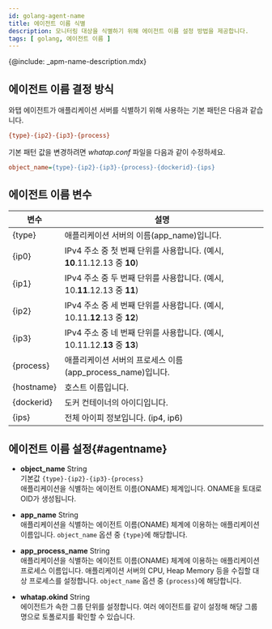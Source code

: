 ```yaml
---
id: golang-agent-name
title: 에이전트 이름 식별
description: 모니터링 대상을 식별하기 위해 에이전트 이름 설정 방법을 제공합니다.
tags: [ golang, 에이전트 이름 ]
---
```


{@include: _apm-name-description.mdx}

## 에이전트 이름 결정 방식

와탭 에이전트가 애플리케이션 서버를 식별하기 위해 사용하는 기본 패턴은 다음과 같습니다.

```ini title='기본 패턴'
{type}-{ip2}-{ip3}-{process}
```

기본 패턴 값을 변경하려면 *whatap.conf* 파일을 다음과 같이 수정하세요.

```ini title='whatap.conf'
object_name={type}-{ip2}-{ip3}-{process}-{dockerid}-{ips}
```

## 에이전트 이름 변수

| 변수       | 설명                                                                      |
| ---------- | ------------------------------------------------------------------------- |
| {type}     | 애플리케이션 서버의 이름(app_name)입니다.                                 |
| {ip0}      | IPv4 주소 중 첫 번째 단위를 사용합니다. (예시, **10**.11.12.13 중 **10**) |
| {ip1}      | IPv4 주소 중 두 번째 단위를 사용합니다. (예시, 10.**11**.12.13 중 **11**) |
| {ip2}      | IPv4 주소 중 세 번째 단위를 사용합니다. (예시, 10.11.**12**.13 중 **12**) |
| {ip3}      | IPv4 주소 중 네 번째 단위를 사용합니다. (예시, 10.11.12.**13** 중 **13**) |
| {process}  | 애플리케이션 서버의 프로세스 이름(app_process_name)입니다.                |
| {hostname} | 호스트 이름입니다.                                                        |
| {dockerid} | 도커 컨테이너의 아이디입니다.                                             |
| {ips}      | 전체 아이피 정보입니다. (ip4, ip6) |

## 에이전트 이름 설정{#agentname}

* **object_name** <span class='type'>String</span><br/>
기본값 `{type}-{ip2}-{ip3}-{process}`<br/>
애플리케이션을 식별하는 에이전트 이름(ONAME) 체계입니다. ONAME을 토대로 OID가 생성됩니다.

* **app_name** <span class='type'>String</span><br/>
애플리케이션을 식별하는 에이전트 이름(ONAME) 체계에 이용하는 애플리케이션 이름입니다. `object_name` 옵션 중 `{type}`에 해당합니다.

* **app_process_name** <span class='type'>String</span><br/>
애플리케이션을 식별하는 에이전트 이름(ONAME) 체계에 이용하는 애플리케이션 프로세스 이름입니다. 애플리케이션 서버의 CPU, Heap Memory 등을 수집할 대상 프로세스를 설정합니다. `object_name` 옵션 중 `{process}`에 해당합니다.

* **whatap.okind** <span class='type'>String</span><br/>
에이전트가 속한 그룹 단위를 설정합니다. 여러 에이전트를 같이 설정해 해당 그룹명으로 토폴로지를 확인할 수 있습니다.